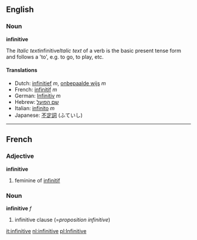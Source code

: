 ==English==
===Noun===
'''infinitive'''

The ''Italic text''infinitive''Italic text'' of a verb is the basic present tense form and follows a 'to', e.g. to go, to play, etc.

====Translations====
*Dutch: [[infinitief]] ''m'', [[onbepaalde wijs]] ''m''
*French: [[infinitif]] ''m''
*German: [[Infinitiv]] ''m''
*Hebrew: [[שם הפועל]]
*Italian: [[infinito]] ''m''
*Japanese: [[不定詞]] (ふていし)

----

==French==
===Adjective===
'''infinitive'''

# feminine of [[infinitif]]

===Noun===
'''infinitive''' ''f''

# infinitive clause (=''proposition infinitive'')

[[it:infinitive]]
[[nl:infinitive]]
[[pl:Infinitive]]